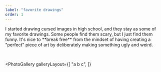 ```yaml
---
label: "favorite drawings"
order: 1
---
```





<p>
    I started drawing cursed images in high school, 
    and they stay as some of my favorite drawings. Some 
    people find them scary, but I just find them funny. It's 
    nice to **break free** from the mindset of having creating a 
    "perfect" piece of art by deliberately making something ugly and weird.
</p>

<br/>

<PhotoGallery 
  galleryLayout={[
    "a b c",
  ]}
>
  <GalleryItem
    image={BloodyKermie}
    alt="Bloody Kermie"
    gridArea="a"
  />
  <GalleryItem
    image={PixelKermie}
    alt="Pixel Kermie"
    gridArea="b"
  />
  <GalleryItem
    image={Water}
    alt="Water"
    gridArea="c"
  />

</PhotoGallery>